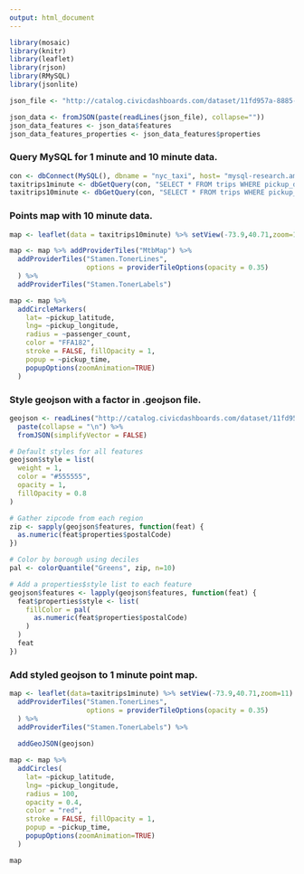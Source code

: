 ```yaml
---
output: html_document
---
```


```r
library(mosaic)
library(knitr)
library(leaflet)
library(rjson)
library(RMySQL)
library(jsonlite)

json_file <- "http://catalog.civicdashboards.com/dataset/11fd957a-8885-42ef-aa49-5c879ec93fac/resource/eec14f19-9794-46ef-9bf4-7f6835ffbf4c/download/a5305aa3500748a2b08a6925302f2eednyczipcodetabulationareas.geojson"

json_data <- fromJSON(paste(readLines(json_file), collapse=""))
json_data_features <- json_data$features
json_data_features_properties <- json_data_features$properties


```

### Query MySQL for 1 minute and 10 minute data.

```r
con <- dbConnect(MySQL(), dbname = "nyc_taxi", host= "mysql-research.amherst.edu", user="math230", password = "math230pass")
taxitrips1minute <- dbGetQuery(con, "SELECT * FROM trips WHERE pickup_datetime between '2013-01-04 12:00:00' and '2013-01-04 12:01:00'")
taxitrips10minute <- dbGetQuery(con, "SELECT * FROM trips WHERE pickup_datetime between '2013-12-25 12:00:00' and '2013-12-25 12:10:00'")
```

### Points map with 10 minute data.

```r
map <- leaflet(data = taxitrips10minute) %>% setView(-73.9,40.71,zoom=11)

map <- map %>% addProviderTiles("MtbMap") %>%
  addProviderTiles("Stamen.TonerLines",
                   options = providerTileOptions(opacity = 0.35)
  ) %>%
  addProviderTiles("Stamen.TonerLabels")

map <- map %>%
  addCircleMarkers(
    lat= ~pickup_latitude,
    lng= ~pickup_longitude,
    radius = ~passenger_count,
    color = "FFA182",
    stroke = FALSE, fillOpacity = 1,
    popup = ~pickup_time,
    popupOptions(zoomAnimation=TRUE)
  )

```

### Style geojson with a factor in .geojson file.

```r
geojson <- readLines("http://catalog.civicdashboards.com/dataset/11fd957a-8885-42ef-aa49-5c879ec93fac/resource/eec14f19-9794-46ef-9bf4-7f6835ffbf4c/download/a5305aa3500748a2b08a6925302f2eednyczipcodetabulationareas.geojson", warn = FALSE) %>%
  paste(collapse = "\n") %>%
  fromJSON(simplifyVector = FALSE)

# Default styles for all features
geojson$style = list(
  weight = 1,
  color = "#555555",
  opacity = 1,
  fillOpacity = 0.8
)

# Gather zipcode from each region
zip <- sapply(geojson$features, function(feat) {
  as.numeric(feat$properties$postalCode)
})

# Color by borough using deciles
pal <- colorQuantile("Greens", zip, n=10)

# Add a properties$style list to each feature
geojson$features <- lapply(geojson$features, function(feat) {
  feat$properties$style <- list(
    fillColor = pal(
      as.numeric(feat$properties$postalCode)
    )
  )
  feat
})

```

### Add styled geojson to 1 minute point map.

```r
map <- leaflet(data=taxitrips1minute) %>% setView(-73.9,40.71,zoom=11) %>% addProviderTiles("MtbMap") %>%
  addProviderTiles("Stamen.TonerLines",
                   options = providerTileOptions(opacity = 0.35)
  ) %>%
  addProviderTiles("Stamen.TonerLabels") %>%
  
  addGeoJSON(geojson)

map <- map %>%
  addCircles(
    lat= ~pickup_latitude,
    lng= ~pickup_longitude,
    radius = 100,
    opacity = 0.4,
    color = "red",
    stroke = FALSE, fillOpacity = 1,
    popup = ~pickup_time,
    popupOptions(zoomAnimation=TRUE)
  )

map
```

